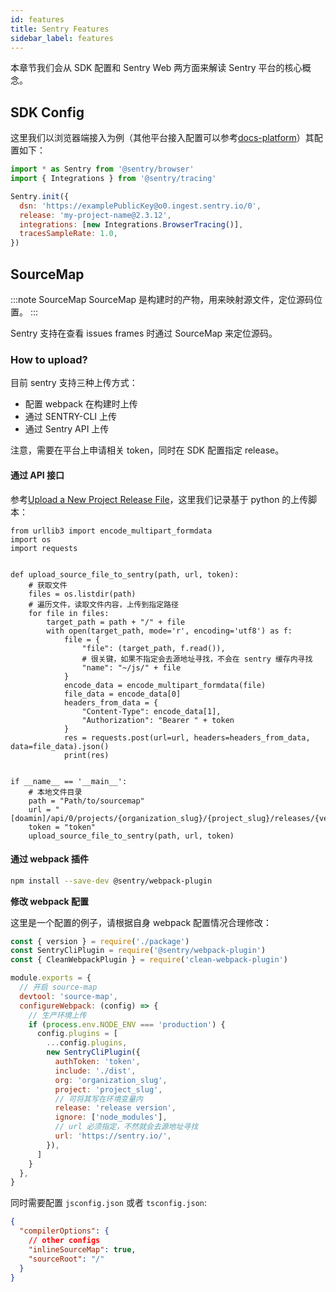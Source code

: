 ```yaml
---
id: features
title: Sentry Features
sidebar_label: features
---
```


本章节我们会从 SDK 配置和 Sentry Web 两方面来解读 Sentry 平台的核心概念。

## SDK Config

这里我们以浏览器端接入为例（其他平台接入配置可以参考[docs-platform](https://docs.sentry.io/platforms/javascript/)）其配置如下：

```javascript
import * as Sentry from '@sentry/browser'
import { Integrations } from '@sentry/tracing'

Sentry.init({
  dsn: 'https://examplePublicKey@o0.ingest.sentry.io/0',
  release: 'my-project-name@2.3.12',
  integrations: [new Integrations.BrowserTracing()],
  tracesSampleRate: 1.0,
})
```

## SourceMap

:::note SourceMap
SourceMap 是构建时的产物，用来映射源文件，定位源码位置。
:::

Sentry 支持在查看 issues frames 时通过 SourceMap 来定位源码。

### How to upload?

目前 sentry 支持三种上传方式：

- 配置 webpack 在构建时上传
- 通过 SENTRY-CLI 上传
- 通过 Sentry API 上传

注意，需要在平台上申请相关 token，同时在 SDK 配置指定 release。

#### 通过 API 接口

参考[Upload a New Project Release File](https://docs.sentry.io/api/releases/upload-a-new-project-release-file/)，这里我们记录基于 python 的上传脚本：

```python3
from urllib3 import encode_multipart_formdata
import os
import requests


def upload_source_file_to_sentry(path, url, token):
    # 获取文件
    files = os.listdir(path)
    # 遍历文件，读取文件内容，上传到指定路径
    for file in files:
        target_path = path + "/" + file
        with open(target_path, mode='r', encoding='utf8') as f:
            file = {
                "file": (target_path, f.read()),
                # 很关键，如果不指定会去源地址寻找，不会在 sentry 缓存内寻找
                "name": "~/js/" + file
            }
            encode_data = encode_multipart_formdata(file)
            file_data = encode_data[0]
            headers_from_data = {
                "Content-Type": encode_data[1],
                "Authorization": "Bearer " + token
            }
            res = requests.post(url=url, headers=headers_from_data, data=file_data).json()
            print(res)


if __name__ == '__main__':
    # 本地文件目录
    path = "Path/to/sourcemap"
    url = "[doamin]/api/0/projects/{organization_slug}/{project_slug}/releases/{version}/files/"
    token = "token"
    upload_source_file_to_sentry(path, url, token)

```

#### 通过 webpack 插件

```bash
npm install --save-dev @sentry/webpack-plugin
```

**修改 webpack 配置**

这里是一个配置的例子，请根据自身 webpack 配置情况合理修改：

```javascript
const { version } = require('./package')
const SentryCliPlugin = require('@sentry/webpack-plugin')
const { CleanWebpackPlugin } = require('clean-webpack-plugin')

module.exports = {
  // 开启 source-map
  devtool: 'source-map',
  configureWebpack: (config) => {
    // 生产环境上传
    if (process.env.NODE_ENV === 'production') {
      config.plugins = [
        ...config.plugins,
        new SentryCliPlugin({
          authToken: 'token',
          include: './dist',
          org: 'organization_slug',
          project: 'project_slug',
          // 可将其写在环境变量内
          release: 'release version',
          ignore: ['node_modules'],
          // url 必须指定，不然就会去源地址寻找
          url: 'https://sentry.io/',
        }),
      ]
    }
  },
}
```

同时需要配置 `jsconfig.json` 或者 `tsconfig.json`:

```json
{
  "compilerOptions": {
    // other configs
    "inlineSourceMap": true,
    "sourceRoot": "/"
  }
}
```


